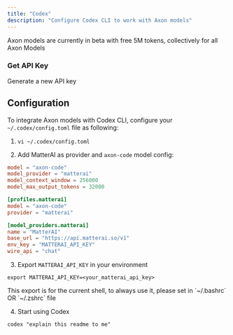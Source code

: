 ```yaml
---
title: "Codex"
description: "Configure Codex CLI to work with Axon models"
---
```


<Tip>
  Axon models are currently in beta with free 5M tokens, collectively for all
  Axon Models
</Tip>

### Get API Key

<CardGroup cols={2}>
  <Card title="Get API Key" icon="key" href="/axon-ai/api-keys">
    Generate a new API key
  </Card>
</CardGroup>

## Configuration

To integrate Axon models with Codex CLI, configure your `~/.codex/config.toml` file as following:

1. `vi ~/.codex/config.toml`

2. Add MatterAI as provider and `axon-code` model config:

```toml ~/.codex/config.toml lines icon="toml"
model = "axon-code"
model_provider = "matterai"
model_context_window = 256000
model_max_output_tokens = 32000

[profiles.matterai]
model = "axon-code"
provider = "matterai"

[model_providers.matterai]
name = "MatterAI"
base_url = "https://api.matterai.so/v1"
env_key = "MATTERAI_API_KEY"
wire_api = "chat"
```

3. Export `MATTERAI_API_KEY` in your environment

```
export MATTERAI_API_KEY=<your_matterai_api_key>
```

<Note>
  This export is for the current shell, to always use it, please set in
  `~/.bashrc` OR `~/.zshrc` file
</Note>

4. Start using Codex

```
codex "explain this readme to me"
```
